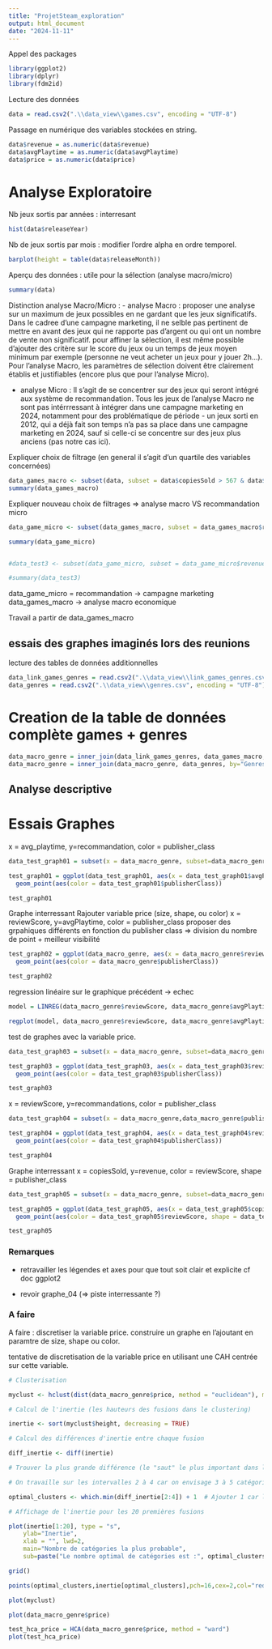```yaml
---
title: "ProjetSteam_exploration"
output: html_document
date: "2024-11-11"
---
```


Appel des packages
```r
library(ggplot2)
library(dplyr)
library(fdm2id)
```

Lecture des données
```r
data = read.csv2(".\\data_view\\games.csv", encoding = "UTF-8")
```


Passage en numérique des variables stockées en string. 
```r
data$revenue = as.numeric(data$revenue)
data$avgPlaytime = as.numeric(data$avgPlaytime)
data$price = as.numeric(data$price)
```


# Analyse Exploratoire

Nb jeux sortis par années : interresant
```r
hist(data$releaseYear)
```

Nb de jeux sortis par mois : modifier l'ordre alpha en ordre temporel.
```r
barplot(height = table(data$releaseMonth))
```


Aperçu des données : utile pour la sélection (analyse macro/micro)
```r
summary(data)
```

Distinction analyse Macro/Micro :
  - analyse Macro : proposer une analyse sur un maximum de jeux possibles en ne gardant que les jeux significatifs. Dans le cadree d'une campagne marketing, il ne selble pas pertinent de mettre en avant des jeux qui ne rapporte pas d'argent ou qui ont un nombre de vente non significatif. pour affiner la sélection, il est même possible d'ajouter des critère sur le score du jeux ou un temps de jeux moyen minimum par exemple (personne ne veut acheter un jeux pour y jouer 2h...).
  Pour l'analyse Macro, les paramètres de sélection doivent être clairement établis et justifiables (encore plus que pour l'analyse Micro).
  
  - analyse Micro : Il s'agit de se concentrer sur des jeux qui seront intégré aux système de recommandation. Tous les jeux de l'analyse Macro ne sont pas intérrressant à intégrer dans une campagne marketing en 2024, notamment pour des problématique de période - un jeux sorti en 2012, qui a déjà fait son temps n'a pas sa place dans une campagne marketing en 2024, sauf si celle-ci se concentre sur des jeux plus anciens (pas notre cas ici).





Expliquer choix de filtrage (en general il s'agit d'un quartile des variables concernées)
```r
data_games_macro <- subset(data, subset = data$copiesSold > 567 & data$revenue > 9816)
summary(data_games_macro)
```

Expliquer nouveau choix de filtrages => analyse macro VS recommandation micro
```r
data_game_micro <- subset(data_games_macro, subset = data_games_macro$reviewScore >= 80 & data_games_macro$price >= 10 & data_games_macro$releaseYear >= 2023)

summary(data_game_micro)


#data_test3 <- subset(data_game_micro, subset = data_game_micro$revenue >= 18023)

#summary(data_test3)
```


data_game_micro = recommandation -> campagne marketing 
data_games_macro -> analyse macro economique



###################### Travail a partir de data_games_macro #################################


## essais des graphes imaginés lors des reunions
lecture des tables de données additionnelles
```r
data_link_games_genres = read.csv2(".\\data_view\\link_games_genres.csv", encoding="UTF-8")
data_genres = read.csv2(".\\data_view\\genres.csv", encoding = "UTF-8")
```

# Creation de la table de données complète games + genres
```r
data_macro_genre = inner_join(data_link_games_genres, data_games_macro,by="AppID")
data_macro_genre = inner_join(data_macro_genre, data_genres, by="GenresId")
```

## Analyse descriptive



# Essais Graphes

x = avg_playtime, y=recommandation, color = publisher_class
```r
data_test_graph01 = subset(x = data_macro_genre, subset=data_macro_genre$Genres == "Action" & data_macro_genre$recommandations < max(data_macro_genre$recommandations))

test_graph01 = ggplot(data_test_graph01, aes(x = data_test_graph01$avgPlaytime, y=data_test_graph01$recommandations))+
  geom_point(aes(color = data_test_graph01$publisherClass))

test_graph01
```


Graphe interressant 
Rajouter variable price (size, shape, ou color)
x = reviewScore, y=avgPlaytime, color = publisher_class
proposer des grpahiques différents en fonction du publisher class => division du nombre de point + meilleur visibilité
```r

test_graph02 = ggplot(data_macro_genre, aes(x = data_macro_genre$reviewScore, y=data_macro_genre$avgPlaytime))+
  geom_point(aes(color = data_macro_genre$publisherClass))

test_graph02
```


regression linéaire sur le graphique précédent -> echec
```r
model = LINREG(data_macro_genre$reviewScore, data_macro_genre$avgPlaytime)

regplot(model, data_macro_genre$reviewScore, data_macro_genre$avgPlaytime)
```


test de graphes avec la variable price.
```r
data_test_graph03 = subset(x = data_macro_genre, subset=data_macro_genre$publisherClass=="AA      " & data_macro_genre$Genres == "Action" & data_macro_genre$recommandations < max(data_macro_genre$recommandations))

test_graph03 = ggplot(data_test_graph03, aes(x = data_test_graph03$reviewScore, y=data_test_graph03$price))+
  geom_point(aes(color = data_test_graph03$publisherClass))

test_graph03
```




x = reviewScore, y=recommandations, color = publisher_class
```r
data_test_graph04 = subset(x = data_macro_genre,data_macro_genre$publisherClass=="AAA     " & data_macro_genre$recommandations < max(data_macro_genre$recommandations))

test_graph04 = ggplot(data_test_graph04, aes(x = data_test_graph04$reviewScore, y=data_test_graph04$recommandations))+
  geom_point(aes(color = data_test_graph04$publisherClass))

test_graph04
```




Graphe interressant
x = copiesSold, y=revenue, color = reviewScore, shape = publisher_class
```r
data_test_graph05 = subset(x = data_macro_genre, subset=data_macro_genre$recommandations < max(data_macro_genre$recommandations))

test_graph05 = ggplot(data_test_graph05, aes(x = data_test_graph05$copiesSold, y=data_test_graph05$revenue))+
  geom_point(aes(color = data_test_graph05$reviewScore, shape = data_test_graph05$publisherClass))

test_graph05
```


### Remarques
  - retravailler les légendes et axes pour que tout soit clair et explicite 
    cf doc ggplot2
  
  - revoir graphe_04 (=> piste interressante ?)


### A faire

 A faire : discretiser la variable price. construire un graphe en l'ajoutant en paramtre de size, shape ou color.
 

tentative de discretisation de la variable price en utilisant une CAH centrée sur cette variable.
```r
# Clusterisation

myclust <- hclust(dist(data_macro_genre$price, method = "euclidean"), method = "ward.D2")

# Calcul de l'inertie (les hauteurs des fusions dans le clustering)

inertie <- sort(myclust$height, decreasing = TRUE)

# Calcul des différences d'inertie entre chaque fusion

diff_inertie <- diff(inertie)

# Trouver la plus grande différence (le "saut" le plus important dans l'inertie)

# On travaille sur les intervalles 2 à 4 car on envisage 3 à 5 catégories

optimal_clusters <- which.min(diff_inertie[2:4]) + 1  # Ajouter 1 car l'indice renvoie au point avant la coupure
```


```r
# Affichage de l'inertie pour les 20 premières fusions

plot(inertie[1:20], type = "s", 
	ylab="Inertie",
	xlab = "", lwd=2, 
	main="Nombre de catégories la plus probable",
	sub=paste("Le nombre optimal de catégories est :", optimal_clusters, "\n"))

grid()

points(optimal_clusters,inertie[optimal_clusters],pch=16,cex=2,col="red")
```


```r
plot(myclust)
```


```r
plot(data_macro_genre$price)
```


```r
test_hca_price = HCA(data_macro_genre$price, method = "ward")
plot(test_hca_price)
```
